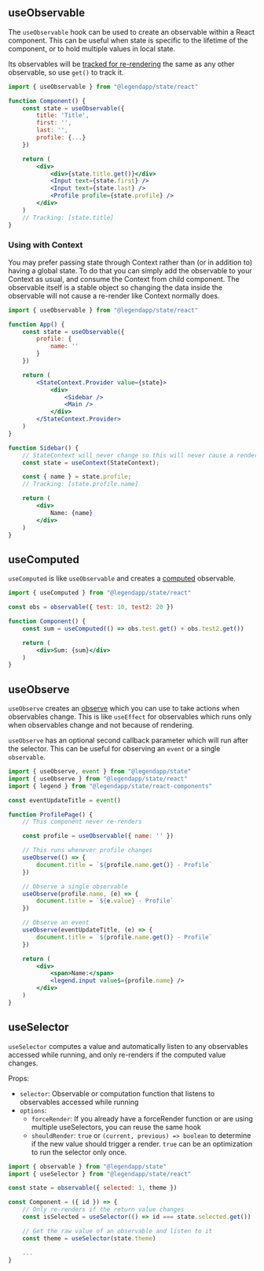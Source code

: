 ## useObservable

The `useObservable` hook can be used to create an observable within a React component. This can be useful when state is specific to the lifetime of the component, or to hold multiple values in local state.

Its observables will be [tracked for re-rendering](../react-basics) the same as any other observable, so use `get()` to track it.

```jsx
import { useObservable } from "@legendapp/state/react"

function Component() {
    const state = useObservable({
        title: 'Title',
        first: '',
        last: '',
        profile: {...}
    })

    return (
        <div>
            <div>{state.title.get()}</div>
            <Input text={state.first} />
            <Input text={state.last} />
            <Profile profile={state.profile} />
        </div>
    )
    // Tracking: [state.title]
}
```

### Using with Context

You may prefer passing state through Context rather than (or in addition to) having a global state. To do that you can simply add the observable to your Context as usual, and consume the Context from child component. The observable itself is a stable object so changing the data inside the observable will not cause a re-render like Context normally does.

```jsx
import { useObservable } from "@legendapp/state/react"

function App() {
    const state = useObservable({
        profile: {
            name: ''
        }
    })

    return (
        <StateContext.Provider value={state}>
            <div>
                <Sidebar />
                <Main />
            </div>
        </StateContext.Provider>
    )
}

function Sidebar() {
    // StateContext will never change so this will never cause a render
    const state = useContext(StateContext);

    const { name } = state.profile;
    // Tracking: [state.profile.name]

    return (
        <div>
            Name: {name}
        </div>
    )
}
```

## useComputed

`useComputed` is like `useObservable` and creates a [computed](../reactivity#computed) observable.

```jsx
import { useComputed } from "@legendapp/state/react"

const obs = observable({ test: 10, test2: 20 })

function Component() {
    const sum = useComputed(() => obs.test.get() + obs.test2.get())

    return (
        <div>Sum: {sum}</div>
    )
}
```

## useObserve

`useObserve` creates an [observe](../reactivity#observe) which you can use to take actions when observables change. This is like `useEffect` for observables which runs only when observables change and not because of rendering.

`useObserve` has an optional second callback parameter which will run after the selector. This can be useful for observing an `event` or a single `observable`.

```jsx
import { useObserve, event } from "@legendapp/state"
import { useObserve } from "@legendapp/state/react"
import { legend } from "@legendapp/state/react-components"

const eventUpdateTitle = event()

function ProfilePage() {
    // This component never re-renders

    const profile = useObservable({ name: '' })

    // This runs whenever profile changes
    useObserve(() => {
        document.title = `${profile.name.get()} - Profile`
    })

    // Observe a single observable
    useObserve(profile.name, (e) => {
        document.title = `${e.value} - Profile`
    })

    // Observe an event
    useObserve(eventUpdateTitle, (e) => {
        document.title = `${profile.name.get()} - Profile`
    })

    return (
        <div>
            <span>Name:</span>
            <legend.input value$={profile.name} />
        </div>
    )
}
```

## useSelector

`useSelector` computes a value and automatically listen to any observables accessed while running, and only re-renders if the computed value changes.

Props:
- `selector`: Observable or computation function that listens to observables accessed while running
- `options`:
    - `forceRender`: If you already have a forceRender function or are using multiple useSelectors, you can reuse the same hook
    - `shouldRender`: `true` or `(current, previous) => boolean` to determine if the new value should trigger a render. `true` can be an optimization to run the selector only once.

```jsx
import { observable } from "@legendapp/state"
import { useSelector } from "@legendapp/state/react"

const state = observable({ selected: 1, theme })

const Component = ({ id }) => {
    // Only re-renders if the return value changes
    const isSelected = useSelector(() => id === state.selected.get())

    // Get the raw value of an observable and listen to it
    const theme = useSelector(state.theme)

    ...
}
```